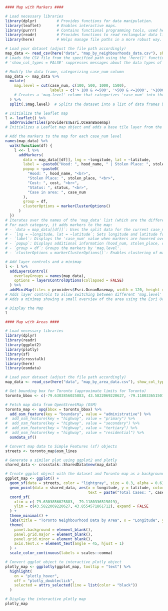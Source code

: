 ```r
#### Map with Markers ####

# Load necessary libraries
library(dplyr)         # Provides functions for data manipulation.
library(leaflet)       # Enables interactive maps.
library(purrr)         # Contains functional programming tools, used here to walk through data.
library(readr)         # Provides functions to read rectangular data like CSV files.
library(here)          # Helps manage file paths in a more robust way.

# Load your dataset (adjust the file path accordingly)
map_data <- read_csv(here("data", "map_by_neighbourhoods_data.csv"), show_col_types = FALSE)
# Loads the CSV file from the specified path using the 'here()' function for consistent path management.
# 'show_col_types = FALSE' suppresses messages about the data types of each column.

# Modify the data frame, categorizing case_num column
map_data <- map_data %>% 
  mutate(
    mag.level = cut(case_num, c(100, 500, 1000, 1500),
                    labels = c('> 100 & <=500', '>500 & <=1000', '>1000 & <=1500'))
    # Creates a 'mag.level' column that categorizes 'case_num' into three levels based on specified ranges.
  ) %>%
  split(.$mag.level)  # Splits the dataset into a list of data frames by 'mag.level'.

# Initialize the leaflet map
l <- leaflet() %>%
  addProviderTiles(providers$Esri.OceanBasemap)
# Initializes a Leaflet map object and adds a base tile layer from the Esri Ocean Basemap provider.

# Add the markers to the map for each case_num level
names(map_data) %>%
  walk(function(df) {
    l <<- l %>% 
      addMarkers(
        data = map_data[[df]], lng = ~longitude, lat = ~latitude,
        label = ~paste0("Hood: ", hood_name, " | Stolen Place: ", stolen_place, " | Cost: ", cost, " | Status: ", status),
        popup = ~paste0(
          "Hood: ", hood_name, "<br>",
          "Stolen Place: ", stolen_place, "<br>",
          "Cost: ", cost, "<br>",
          "Status: ", status, "<br>",
          "Case in area: ", case_num
        ),
        group = df,
        clusterOptions = markerClusterOptions()
      )
  })
# Iterates over the names of the 'map_data' list (which are the different 'mag.level' categories).
# For each category, it adds markers to the map:
# - `data = map_data[[df]]`: Uses the split data for the current case_num level.
# - `lng = ~longitude, lat = ~latitude`: Sets longitude and latitude for marker placement.
# - `label`: Displays the 'case_num' value when markers are hovered over.
# - `popup`: Displays additional information (hood_num, stolen_place, cost, status, and case_num) when a marker is clicked.
# - `group = df`: Groups the markers by 'mag.level'.
# - `clusterOptions = markerClusterOptions()`: Enables clustering of markers for better visualization.

# Add layer controls and a minimap
l <- l %>%
  addLayersControl(
    overlayGroups = names(map_data),
    options = layersControlOptions(collapsed = FALSE)
  ) %>%
  addMiniMap(tiles = providers$Esri.OceanBasemap, width = 120, height = 80)
# Adds layer controls to allow switching between different 'mag.level' categories on the map.
# Adds a minimap showing a small overview of the area using the Esri Ocean Basemap.

# Display the Map
l
```



```r
#### Map with Areas ####

# Load necessary libraries
library(dplyr)
library(readr)
library(ggplot2)
library(plotly)
library(sf)
library(crosstalk)
library(here)
library(osmdata)

# Load your dataset (adjust the file path accordingly)
map_data <- read_csv(here("data", "map_by_area_data.csv"), show_col_types = FALSE)

# Get bounding box for Toronto (approximate limits for Toronto)
toronto_bbox <- c(-79.6303856025883, 43.5822069220627, -79.1180336515019, 43.8554571861712)

# Fetch map data from OpenStreetMap (OSM)
toronto_map <- opq(bbox = toronto_bbox) %>%
  add_osm_feature(key = "boundary", value = "administrative") %>%
#  add_osm_feature(key = "highway", value = "primary") %>%
#  add_osm_feature(key = "highway", value = "secondary") %>%
#  add_osm_feature(key = "highway", value = "tertiary") %>%
#  add_osm_feature(key = "highway", value = "residential") %>%
  osmdata_sf()

# Convert map data to Simple Features (sf) objects
streets <- toronto_map$osm_lines

# Generate a similar plot using ggplot2 and plotly
shared_data <- crosstalk::SharedData$new(map_data)

# Create ggplot object with the dataset and Toronto map as a background
ggplot_map <- ggplot() +
  geom_sf(data = streets, color = "lightgray", size = 0.3, alpha = 0.6) +  # Add OSM street map layer
  geom_point(data = shared_data, aes(x = longitude, y = latitude, color = case_num, size = case_num, 
                                     text = paste("Total Cases: ", case_num, " | Area Name: ", area_name))) +
  coord_sf(
    xlim = c(-79.6303856025883, -79.1180336515019),
    ylim = c(43.5822069220627, 43.8554571861712), expand = FALSE
  ) +
  theme_minimal() +
  labs(title = "Toronto Neighbourhood Data by Area", x = "Longitude", y = "Latitude", color = "Number of Cases", size = "Total Cases") +
  theme(
    panel.background = element_blank(),
    panel.grid.major = element_blank(),
    panel.grid.minor = element_blank(),
    axis.text.x = element_text(angle = 45, hjust = 1)
  ) +
  scale_color_continuous(labels = scales::comma)

# Convert ggplot object to interactive plotly object
plotly_map <- ggplotly(ggplot_map, tooltip = "text") %>%
  highlight(
    on = "plotly_hover",
    off = "plotly_doubleclick",
    selected = attrs_selected(line = list(color = "black"))
  )

# Display the interactive plotly map
plotly_map
```




